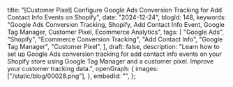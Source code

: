   title:
    "[Customer Pixel] Configure Google Ads Conversion Tracking for Add Contact Info Events on Shopify",
  date: "2024-12-24",
  blogId: 148,
  keywords:
    "Google Ads Conversion Tracking, Shopify, Add Contact Info Event, Google Tag Manager, Customer Pixel, Ecommerce Analytics",
  tags: [
    "Google Ads",
    "Shopify",
    "Ecommerce Conversion Tracking",
    "Add Contact Info",
    "Google Tag Manager",
    "Customer Pixel",
  ],
  draft: false,
  description:
    "Learn how to set up Google Ads conversion tracking for add contact info events on your Shopify store using Google Tag Manager and a customer pixel. Improve your customer tracking data.",
  openGraph: {
    images: ["/static/blog/00028.png"],
  },
  embedId: "",
};

<DataLayerCodeBlock fileName="add_contact_info.js" />
